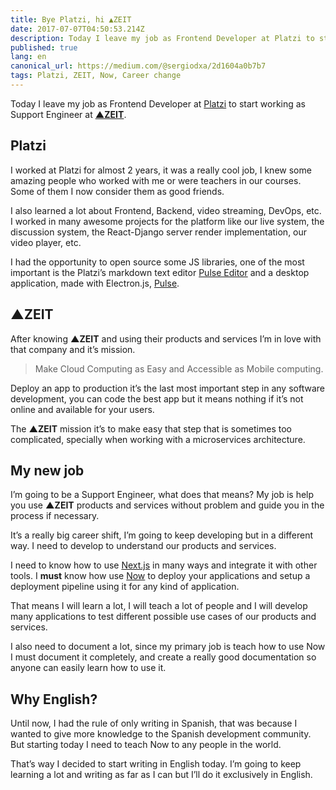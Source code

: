 ```yaml
---
title: Bye Platzi, hi ▲ZEIT
date: 2017-07-07T04:50:53.214Z
description: Today I leave my job as Frontend Developer at Platzi to start working as Support Engineer at ▲ZEIT.
published: true
lang: en
canonical_url: https://medium.com/@sergiodxa/2d1604a0b7b7
tags: Platzi, ZEIT, Now, Career change
---
```


Today I leave my job as Frontend Developer at [Platzi](https://platzi.com/) to start working as Support Engineer at [**▲ZEIT**](https://zeit.co/).

## Platzi

I worked at Platzi for almost 2 years, it was a really cool job, I knew some amazing people who worked with me or were teachers in our courses. Some of them I now consider them as good friends.

I also learned a lot about Frontend, Backend, video streaming, DevOps, etc. I worked in many awesome projects for the platform like our live system, the discussion system, the React-Django server render implementation, our video player, etc.

I had the opportunity to open source some JS libraries, one of the most important is the Platzi’s markdown text editor [Pulse Editor](https://github.com/PlatziDev/pulse-editor) and a desktop application, made with Electron.js, [Pulse](https://github.com/PlatziDev/pulse).

## ▲ZEIT

After knowing **▲ZEIT** and using their products and services I’m in love with that company and it’s mission.

> Make Cloud Computing as Easy and Accessible as Mobile computing.

Deploy an app to production it’s the last most important step in any software development, you can code the best app but it means nothing if it’s not online and available for your users.

The **▲ZEIT** mission it’s to make easy that step that is sometimes too complicated, specially when working with a microservices architecture.

## My new job

I’m going to be a Support Engineer, what does that means? My job is help you use **▲ZEIT** products and services without problem and guide you in the process if necessary.

It’s a really big career shift, I’m going to keep developing but in a different way. I need to develop to understand our products and services.

I need to know how to use [Next.js](https://github.com/zeit/next.js) in many ways and integrate it with other tools. I **must** know how use [Now](https://zeit.co/now) to deploy your applications and setup a deployment pipeline using it for any kind of application.

That means I will learn a lot, I will teach a lot of people and I will develop many applications to test different possible use cases of our products and services.

I also need to document a lot, since my primary job is teach how to use Now I must document it completely, and create a really good documentation so anyone can easily learn how to use it.

## Why English?

Until now, I had the rule of only writing in Spanish, that was because I wanted to give more knowledge to the Spanish development community. But starting today I need to teach Now to any people in the world.

That’s way I decided to start writing in English today. I’m going to keep learning a lot and writing as far as I can but I’ll do it exclusively in English.
